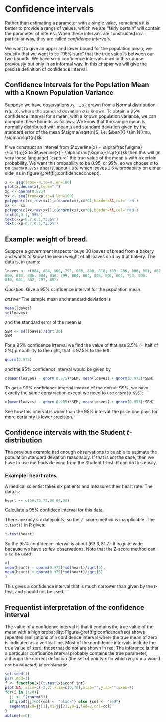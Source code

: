 # Confidence intervals

Rather than estimating a parameter with a single value, sometimes it
is better to provide a range of values, which we are "fairly certain"
will contain the parameter of interest.  When these intervals are
constructed in a particular way, they are called *confidence
intervals*.

We want to give an upper and lower bound for the population mean; we
specify that we want to be "95\% sure" that the true value is between
our two bounds.  We have seen confidence intervals used in this course
previously but only in an informal way.  In this chapter we will give
the precise definition of confidence interval.

## Confidence Intervals for the Population Mean with a Known Population Variance

Suppose we have observations $x_1,\ldots, x_n$ drawn from a Normal
distribution $N(\mu,\sigma)$, where the standard deviation $\sigma$ is
known.  To obtain a 95\% confidence interval for a mean, with a known
population variance, we can compute these bounds as follows.  We know
that the sample mean is normally distributed with mean $\mu$ and
standard deviation given by the standard error of the mean
$\sigma/\sqrt{n}$, i.e. $\bar{X} \sim N(\mu, \sigma/\sqrt{n})$.

If we construct an interval from $\overline{x} +
\alpha\frac{\sigma}{\sqrt{n}}$ to $\overline{x} -
\alpha\frac{\sigma}{\sqrt{n}}$ then this will (in very loose language)
"capture" the true value of the mean $\mu$ with a certain probability.
We want this probability to be 0.95, or 95\%, so we choose $\alpha$ to
be `qnorm(0.975)` (that is, about 1.96) which leaves 2.5\%
probability on either side, as in figure \@ref(fig:confidenceconcept).


```r
x <- seq(from=-4,to=4,len=100)
plot(x,dnorm(x),type="l")
xp <- qnorm(0.975)
xx <- seq(from=xp,to=4,len=100)
polygon(c(xx,rev(xx)),c(dnorm(xx),xx*0),border=NA,col='red')
xx <- -xx
polygon(c(xx,rev(xx)),c(dnorm(xx),xx*0),border=NA,col='red')
text(0,0.1,"95%")
text(+xp+0.7,0.1,"2.5%")
text(-xp-0.7,0.1,"2.5%")
```


## Example: weight of bread.

Suppose a government inspector buys 30 loaves of bread from a bakery
and wants to know the mean weight of all loaves sold by that bakery.  The data is, in grams:

```r
loaves <- c(804, 804, 800, 797, 805, 800, 810, 803, 806, 800, 801, 802, 
800, 808, 806, 804, 810, 799, 804, 803, 805, 803, 804, 793, 808, 
810, 801, 802, 797, 802)
```

*Question*: Give a 95\% confidence interval for the population mean.

*answer* The sample mean and standard deviation is

```r
mean(loaves)
sd(loaves)
```

and the standard error of the mean is

```r
SEM <- sd(loaves)/sqrt(30)
SEM
```

For a 95\% confidence interval we find the value of that has 2.5\% (=
half of 5\%) probability to the right, that is 97.5\% to the left:

```r
qnorm(0.975)
```

and the 95\% confidence interval would be given by

```r
c(mean(loaves) - qnorm(0.975)*SEM, mean(loaves) + qnorm(0.975)*SEM)
```

To get a 99\% confidence interval instead of the default 95\%, we have
exactly the same construction except we need to use
`qnorm(0.995)`:

```r
c(mean(loaves) - qnorm(0.995)*SEM, mean(loaves) + qnorm(0.995)*SEM)
```

See how this interval is wider than the 95\% interval: the price one
pays for more certainty is lower precision.  

## Confidence intervals with the Student $t$-distribution

The previous example had enough observations to be able to estimate
the population standard deviation reasonably.  If that is not the
case, then we have to use methods deriving from the Student $t$-test.
R can do this easily.

### Example: heart rates.

A medical scientist takes six patients and measures their heart rate.  The data is:

```r
heart <- c(66,73,72,80,84,60)
```

Calculate a 95\% confidece interval for this data.

There are only six datapoints, so the $Z$-score method is
inapplicable.  The `t.test()` in R gives:

```r
t.test(heart)
```

So the 95\% confidence interval is about $(63.3, 81.7)$.  It is quite
wide because we have so few observations.  Note that the Z-score
method can also be used:

```r
c(
mean(heart) - qnorm(0.975)*sd(heart)/sqrt(6),
mean(heart) + qnorm(0.975)*sd(heart)/sqrt(6)
)
```

This gives a confidence interval that is much narrower than given by
the $t$-test, and should not be used.

## Frequentist interpretation of the confidence interval

The value of a confidence interval is that it contains the true value
of the mean with a high probability.  Figure \@ref(fig:confidencefreq)
shows repeated realisations of a confidence interval where the true
mean of zero is indicated as a vertical line.  Most of the confidence
intervals include the true value of zero; those that do not are shown
in red.  The inference is that a particular confidence interval
probably contains the true parameter, although the correct definition
(the set of points $x$ for which $H_0\colon\mu=x$ would not be
rejected) is problematic.

```r
set.seed(1)
par(lend=1)
f <- function(x){t.test(x)$conf.int}
plot(NA, xlim=c(-2,2),ylim=c(0,70),xlab="",ylab="",axes=F)
for(i in 1:70){
  jj <- f(rnorm(5))
  if(prod(jj)<0){col <- "black"} else {col <- "red"}
  segments(x0=jj[1],x1=jj[2],y0=i,lwd=2,col=col)
}
abline(v=0)
```
